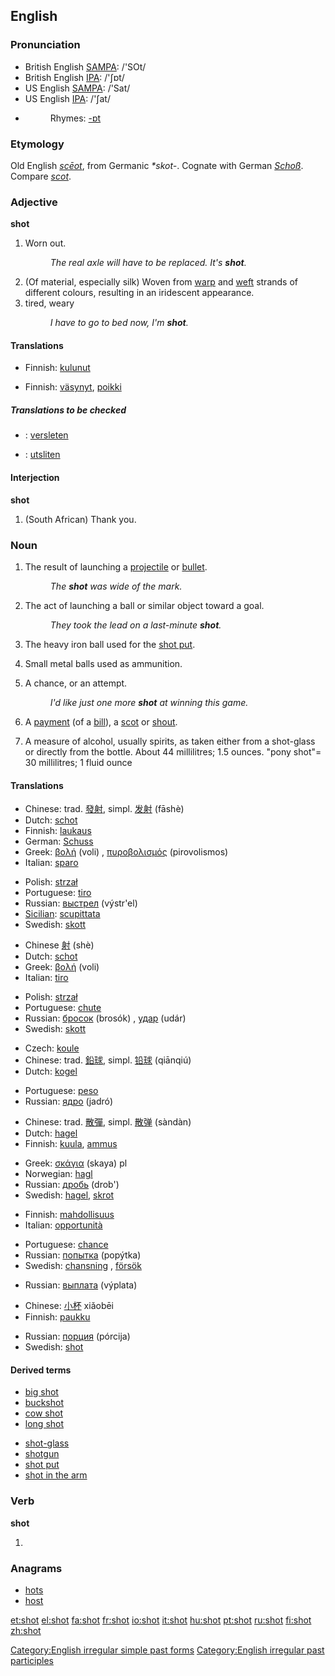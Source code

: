 ==English==

{{rank|shown|escape|Mr|926|shot|warm|sufficient|conduct}}

===Pronunciation===
*British English [[w:SAMPA|SAMPA]]: /'SOt/
*British English [[w:IPA|IPA]]: /'ʃɒt/
*US English [[w:SAMPA|SAMPA]]: /'Sat/
*US English [[w:IPA|IPA]]: /'ʃat/
*{{audio|en-us-shot.ogg|Audio (US)}}
*:Rhymes: [[Rhymes:English:-ɒt|-ɒt]]

===Etymology===
Old English ''[[sceot|scēot]]'', from Germanic ''*skot-''.  Cognate with German ''[[Schoß]]''.  Compare ''[[scot]]''.

===Adjective===
'''shot'''

# {{colloquial}} Worn out.
#: ''The real axle will have to be replaced.  It's '''shot'''.''
# (Of material, especially silk) Woven from [[warp]] and [[weft]] strands of different colours, resulting in an iridescent appearance.
# tired, weary
#: ''I have to go to bed now, I'm '''shot'''.''

====Translations====
{{trans-top|Worn out}}
*Finnish: [[kulunut]]
{{trans-mid}}
{{trans-bottom}}

{{trans-top|Woven from warp and weft strands of different colours, resulting in an iridescent appearance}}
{{trans-mid}}
{{trans-bottom}}

{{trans-top|tired, weary}}
*Finnish: [[väsynyt]], [[poikki]]
{{trans-mid}}
{{trans-bottom}}

=====Translations to be checked=====
{{checktrans}}
{{top}}
*{{ttbc|Dutch}}: [[versleten]]
{{mid}}
*{{ttbc|Swedish}}: [[utsliten]]
{{bottom}}

====Interjection====
'''shot'''

# {{colloquial}} (South African) Thank you.

===Noun===
{{en-noun}}

# The result of launching a [[projectile]] or [[bullet]].
#: ''The '''shot''' was wide of the mark.''
# {{sports}} The act of launching a ball or similar object toward a goal.
#: ''They took the lead on a last-minute '''shot'''.''
# The heavy iron ball used for the [[shot put]].
# {{uncountable}} Small metal balls used as ammunition.
# A chance, or an attempt.
#: ''I'd like just one more '''shot''' at winning this game.''
# {{finance}} A [[payment]] (of a [[bill]]), a [[scot]] or [[shout]].
# A measure of alcohol, usually spirits, as taken either from a shot-glass or directly from the bottle.  About 44 millilitres; 1.5 ounces.  "pony shot"= 30 millilitres; 1 fluid ounce

====Translations====
{{trans-top|launching of a projectile}}
*Chinese: trad. [[發射]], simpl. [[发射]] (fāshè)
*Dutch: [[schot]] {{n}}
*Finnish: [[laukaus]]
*German: [[Schuss]]
*Greek: [[βολή]] (voli) {{f}}, [[πυροβολισμός]] (pirovolismos) {{m}}
*Italian: [[sparo]] {{m}}
{{trans-mid}}
*Polish: [[strzał]] {{m}}
*Portuguese: [[tiro]] {{m}}
*Russian: [[выстрел]] (výstr'el) {{m}}
*[[Sicilian]]: [[scupittata]] {{f}}
*Swedish: [[skott]] {{n}}
{{trans-bottom}}

{{trans-top|launching of a ball or similar object toward a goal}}
*Chinese [[射]] (shè)
*Dutch: [[schot]] {{n}}
*Greek: [[βολή]] (voli) {{f}}
*Italian: [[tiro]] {{m}}
{{trans-mid}}
*Polish: [[strzał]] {{m}}
*Portuguese: [[chute]] {{m}}
*Russian: [[бросок]] (brosók) {{m}}, [[удар]] (udár) {{m}}
*Swedish: [[skott]] {{n}}
{{trans-bottom}}

{{trans-top|heavy iron ball used for the shot put}}
*Czech: [[koule]] {{f}}
*Chinese: trad. [[鉛球]], simpl. [[铅球]] (qiānqiú)
*Dutch: [[kogel]] {{m}}
{{trans-mid}}
*Portuguese: [[peso]] {{m}}
*Russian: [[ядро]] (jadró) {{n}}
{{trans-bottom}}

{{trans-top|small metal balls used as ammunition}}
*Chinese: trad. [[散彈]], simpl. [[散弹]] (sàndàn)
*Dutch: [[hagel]] {{m}}
*Finnish: [[kuula]], [[ammus]]
{{trans-mid}}
*Greek: [[σκάγια]] (skaya) {{n}} pl
*Norwegian: [[hagl]] {{n}}
*Russian: [[дробь]] (drob') {{f}}
*Swedish: [[hagel]], [[skrot]]
{{trans-bottom}}

{{trans-top|a chance}}
*Finnish: [[mahdollisuus]]
*Italian: [[opportunità]] {{f}}
{{trans-mid}}
*Portuguese: [[chance]] {{f}}
*Russian: [[попытка]] (popýtka) {{f}}
*Swedish: [[chansning]] {{c}}, [[försök]] {{n}}
{{trans-bottom}}

{{trans-top|payment (of a bill), scot or shout}}
{{trans-mid}}
*Russian: [[выплата]] (výplata) {{f}}
{{trans-bottom}}

{{trans-top|measure of alcohol}}
*Chinese: [[小杯]] xiǎobēi
*Finnish: [[paukku]]
{{trans-mid}}
*Russian: [[порция]] (pórcija) {{f}}
*Swedish: [[shot#Swedish|shot]] {{c}}
{{trans-bottom}}

====Derived terms====
{{top}}
*[[big shot]]
*[[buckshot]]
*[[cow shot]]
*[[long shot]]
{{mid}}
*[[shot-glass]]
*[[shotgun]]
*[[shot put]]
*[[shot in the arm]]
{{bottom}}

===Verb===
'''shot'''
# {{past of|shoot}}

===Anagrams===
*[[hots]]
*[[host]]

[[Category:English irregular simple past forms]]
[[Category:English irregular past participles]]

[[et:shot]]
[[el:shot]]
[[fa:shot]]
[[fr:shot]]
[[io:shot]]
[[it:shot]]
[[hu:shot]]
[[pt:shot]]
[[ru:shot]]
[[fi:shot]]
[[zh:shot]]